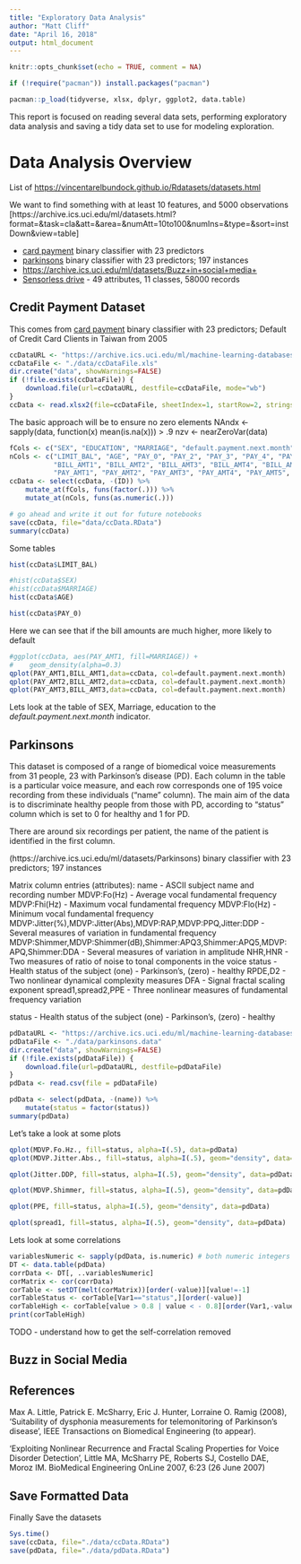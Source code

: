 ```yaml
---
title: "Exploratory Data Analysis"
author: "Matt Cliff"
date: "April 16, 2018"
output: html_document
---
```


```r
knitr::opts_chunk$set(echo = TRUE, comment = NA)

if (!require("pacman")) install.packages("pacman")

pacman::p_load(tidyverse, xlsx, dplyr, ggplot2, data.table)
```


This report is focused on reading several data sets, performing exploratory data analysis and saving a tidy data set to use for modeling exploration.

# Data Analysis Overview


List of [https://vincentarelbundock.github.io/Rdatasets/datasets.html](Data Sources)

We want to find something with at least 10 features, and 5000 observations
[https://archive.ics.uci.edu/ml/datasets.html?format=&task=cla&att=&area=&numAtt=10to100&numIns=&type=&sort=instDown&view=table]


* [card payment](https://archive.ics.uci.edu/ml/datasets/default+of+credit+card+clients) binary classifier with 23 predictors
* [parkinsons](https://archive.ics.uci.edu/ml/datasets/Parkinsons) binary classifier with 23 predictors; 197 instances
* [https://archive.ics.uci.edu/ml/datasets/Buzz+in+social+media+](Buzz in Social Media)
* [Sensorless drive](https://archive.ics.uci.edu/ml/datasets/Dataset+for+Sensorless+Drive+Diagnosis) - 49 attributes, 11 classes, 58000 records 


## Credit Payment Dataset
This comes from [card payment](https://archive.ics.uci.edu/ml/datasets/default+of+credit+card+clients) binary classifier with 23 predictors; Default of Credit Card Clients in Taiwan from 2005

```r

ccDataURL <- "https://archive.ics.uci.edu/ml/machine-learning-databases/00350/default%20of%20credit%20card%20clients.xls"
ccDataFile <- "./data/ccDataFile.xls"
dir.create("data", showWarnings=FALSE)
if (!file.exists(ccDataFile)) {
    download.file(url=ccDataURL, destfile=ccDataFile, mode="wb")
}
ccData <- read.xlsx2(file=ccDataFile, sheetIndex=1, startRow=2, stringsAsFactors=FALSE)


```

The basic approach will be to ensure no zero elements
NAndx <- sapply(data, function(x) mean(is.na(x))) > .9
nzv <- nearZeroVar(data)

```r

fCols <- c("SEX", "EDUCATION", "MARRIAGE", "default.payment.next.month")
nCols <- c("LIMIT_BAL", "AGE", "PAY_0", "PAY_2", "PAY_3", "PAY_4", "PAY_5", "PAY_6",
           "BILL_AMT1", "BILL_AMT2", "BILL_AMT3", "BILL_AMT4", "BILL_AMT5", "BILL_AMT6", 
           "PAY_AMT1", "PAY_AMT2", "PAY_AMT3", "PAY_AMT4", "PAY_AMT5", "PAY_AMT6" )
ccData <- select(ccData, -(ID)) %>% 
    mutate_at(fCols, funs(factor(.))) %>%
    mutate_at(nCols, funs(as.numeric(.)))

# go ahead and write it out for future notebooks
save(ccData, file="data/ccData.RData")
summary(ccData)
```

Some tables
```r
hist(ccData$LIMIT_BAL)

#hist(ccData$SEX)
#hist(ccData$MARRIAGE)
hist(ccData$AGE)

hist(ccData$PAY_0)
```

Here we can see that if the bill amounts are much higher, more likely to default
```r
#ggplot(ccData, aes(PAY_AMT1, fill=MARRIAGE)) +
#    geom_density(alpha=0.3)
qplot(PAY_AMT1,BILL_AMT1,data=ccData, col=default.payment.next.month)
qplot(PAY_AMT2,BILL_AMT2,data=ccData, col=default.payment.next.month)
qplot(PAY_AMT3,BILL_AMT3,data=ccData, col=default.payment.next.month)

```

Lets look at the table of SEX, Marriage, education to the *default.payment.next.month* indicator.



## Parkinsons

This dataset is composed of a range of biomedical voice measurements from 
31 people, 23 with Parkinson's disease (PD). Each column in the table is a 
particular voice measure, and each row corresponds one of 195 voice 
recording from these individuals ("name" column). The main aim of the data 
is to discriminate healthy people from those with PD, according to "status" 
column which is set to 0 for healthy and 1 for PD.

 There are around six 
recordings per patient, the name of the patient is identified in the first 
column.


(https://archive.ics.uci.edu/ml/datasets/Parkinsons) binary classifier with 23 predictors; 197 instances


Matrix column entries (attributes):
name - ASCII subject name and recording number
MDVP:Fo(Hz) - Average vocal fundamental frequency
MDVP:Fhi(Hz) - Maximum vocal fundamental frequency
MDVP:Flo(Hz) - Minimum vocal fundamental frequency
MDVP:Jitter(%),MDVP:Jitter(Abs),MDVP:RAP,MDVP:PPQ,Jitter:DDP - Several 
measures of variation in fundamental frequency
MDVP:Shimmer,MDVP:Shimmer(dB),Shimmer:APQ3,Shimmer:APQ5,MDVP:APQ,Shimmer:DDA - Several measures of variation in amplitude
NHR,HNR - Two measures of ratio of noise to tonal components in the voice
status - Health status of the subject (one) - Parkinson's, (zero) - healthy
RPDE,D2 - Two nonlinear dynamical complexity measures
DFA - Signal fractal scaling exponent
spread1,spread2,PPE - Three nonlinear measures of fundamental frequency variation 

status - Health status of the subject (one) - Parkinson's, (zero) - healthy
```r

pdDataURL <- "https://archive.ics.uci.edu/ml/machine-learning-databases/parkinsons/parkinsons.data"
pdDataFile <- "./data/parkinsons.data"
dir.create("data", showWarnings=FALSE)
if (!file.exists(pdDataFile)) {
    download.file(url=pdDataURL, destfile=pdDataFile)
}
pdData <- read.csv(file = pdDataFile)

pdData <- select(pdData, -(name)) %>%
    mutate(status = factor(status))
summary(pdData)
```

Let's take a look at some plots
```r
qplot(MDVP.Fo.Hz., fill=status, alpha=I(.5), data=pdData)
qplot(MDVP.Jitter.Abs., fill=status, alpha=I(.5), geom="density", data=pdData)

qplot(Jitter.DDP, fill=status, alpha=I(.5), geom="density", data=pdData)

qplot(MDVP.Shimmer, fill=status, alpha=I(.5), geom="density", data=pdData)

qplot(PPE, fill=status, alpha=I(.5), geom="density", data=pdData)

qplot(spread1, fill=status, alpha=I(.5), geom="density", data=pdData)

```

Lets look at some correlations
```r
variablesNumeric <- sapply(pdData, is.numeric) # both numeric integers
DT <- data.table(pdData)
corrData <- DT[, ..variablesNumeric]
corMatrix <- cor(corrData)
corTable <- setDT(melt(corMatrix))[order(-value)][value!=-1]
corTableStatus <- corTable[Var1=="status",][order(-value)]
corTableHigh <- corTable[value > 0.8 | value < - 0.8][order(Var1,-value)]
print(corTableHigh)
```

TODO - understand how to get the self-correlation removed

## Buzz in Social Media



## References

Max A. Little, Patrick E. McSharry, Eric J. Hunter, Lorraine O. Ramig (2008), 
'Suitability of dysphonia measurements for telemonitoring of Parkinson's disease', 
IEEE Transactions on Biomedical Engineering (to appear).

'Exploiting Nonlinear Recurrence and Fractal Scaling Properties for Voice Disorder Detection', 
Little MA, McSharry PE, Roberts SJ, Costello DAE, Moroz IM. 
BioMedical Engineering OnLine 2007, 6:23 (26 June 2007)




## Save Formatted Data
Finally Save the datasets
```r
Sys.time()
save(ccData, file="./data/ccData.RData")
save(pdData, file="./data/pdData.RData")

```